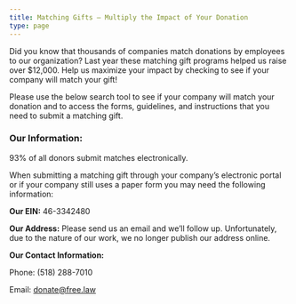 ```yaml
---
title: Matching Gifts – Multiply the Impact of Your Donation
type: page
---
```


<p className="lead">Did you know that thousands of companies match donations by employees to our organization? Last year these matching gift programs helped us raise over $12,000. Help us maximize your impact by checking to see if your company will match your gift!</p>

Please use the below search tool to see if your company will match your donation and to access the forms, guidelines, and instructions that you need to submit a matching gift.

<DoubleTheDonationPlugin/>

### Our Information:
93% of all donors submit matches electronically.

When submitting a matching gift through your company’s electronic portal or if your company still uses a paper form you may need the following information:

<strong>Our EIN:</strong> 46-3342480

<strong>Our Address:</strong> Please send us an email and we’ll follow up. Unfortunately, due to the nature of our work, we no longer publish our address online.

<strong>Our Contact Information:</strong>

Phone: (518) 288-7010

Email: donate@free.law
